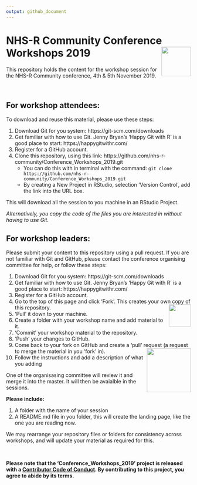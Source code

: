 ```yaml
---
output: github_document
---
```


# NHS-R Community Conference Workshops 2019 <a href='https://nhsrcommunity.com/'><img src='man/figures/logo.png' align="right" height="80" /></a>

This repository holds the content for the workshop session for the NHS-R Community conference, 4th & 5th November 2019.

<br>

## For workshop attendees:

To download and reuse this material, please use these steps:

1. Download Git for you system:  https://git-scm.com/downloads 
1. Get familiar with how to use Git. Jenny Bryan's 'Happy Git with R' is a good place to start: https://happygitwithr.com/
1. Register for a GitHub account.
1. Clone this repository, using this link: https://github.com/nhs-r-community/Conference_Workshops_2019.git
   - You can do this with in terminal with the command: `git clone https://github.com/nhs-r-community/Conference_Workshops_2019.git`
   - By creating a New Project in RStudio, selection 'Version Control', add the link into the URL box.
  
This will download all the session to you machine in an RStudio Project.

_Alternatively, you copy the code of the files you are interested in without having to use Git._


## For workshop leaders:

Please submit your content to this repository using a pull request.  If you are not familiar with Git and GitHub, please contact the conference organising committee for help, or follow these steps:

1. Download Git for you system:  https://git-scm.com/downloads 
1. Get familiar with how to use Git. Jenny Bryan's 'Happy Git with R' is a good place to start: https://happygitwithr.com/
1. Register for a GitHub account.
1. Go to the top of this page and click 'Fork'.  This creates your own copy of this repository. <img src='man/figures/fork.png' align="right" height="60" />
1. 'Pull' it down to your machine.
1. Create a folder with your workshop name and add material to it.
1. 'Commit' your workshop material to the repository.
1. 'Push' your changes to GitHub.
1. Come back to your fork on GitHub and create a 'pull' request (a request to merge the material in you 'fork' in). <img src='man/figures/pull.png' align="right" height="120" />
1. Follow the instructions and add a description of what you adding

One of the organisasing committee will review it and merge it into the master.  It will then be avaialble in the sessions.

__Please include:__

1. A folder with the name of your session
1. A README.md file in you folder, this will create the landing page, like the one you are reading now.


We may rearrange your repository files or folders for consistency across workshops, and will update your material as required for this.

<br>

__Please note that the 'Conference_Workshops_2019' project is released with a
[Contributor Code of Conduct](CODE_OF_CONDUCT.md).
By contributing to this project, you agree to abide by its terms.__

